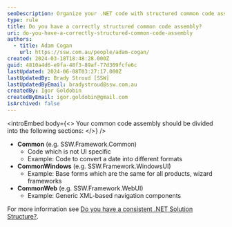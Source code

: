 ```yaml
---
seoDescription: Organize your .NET code with structured common code assemblies into Common, CommonWindows, and CommonWeb sections.
type: rule
title: Do you have a correctly structured common code assembly?
uri: do-you-have-a-correctly-structured-common-code-assembly
authors:
  - title: Adam Cogan
    url: https://ssw.com.au/people/adam-cogan/
created: 2024-03-18T18:48:28.000Z
guid: 4810a4d6-e9fa-48f3-89af-77d309fcfe6c
lastUpdated: 2024-06-08T03:27:17.000Z
lastUpdatedBy: Brady Stroud [SSW]
lastUpdatedByEmail: bradystroud@ssw.com.au
createdBy: Igor Goldobin
createdByEmail: igor.goldobin@gmail.com
isArchived: false
---
```


<introEmbed
  body={<>
Your common code assembly should be divided into the following sections:
  </>}
/>
- **Common** (e.g. SSW.Framework.Common)
  - Code which is not UI specific
  - Example: Code to convert a date into different formats
- **CommonWindows** (e.g. SSW.Framework.WindowsUI)
  - Example: Base forms which are the same for all products, wizard frameworks
- **CommonWeb** (e.g. SSW.Framework.WebUI)
  - Example: Generic XML-based navigation components

For more information see [Do you have a consistent .NET Solution Structure?](/do-you-have-a-consistent-net-solution-structure).
